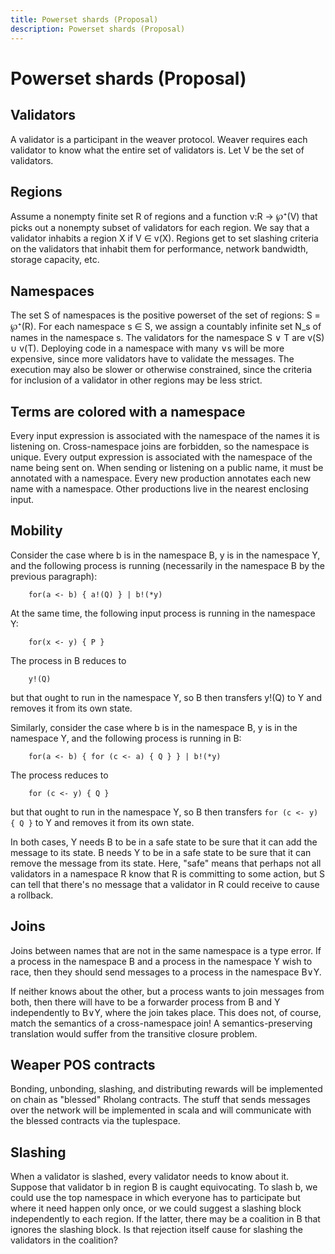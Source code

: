 ```yaml
---
title: Powerset shards (Proposal)
description: Powerset shards (Proposal)
---
```


# Powerset shards (Proposal)

## Validators

A validator is a participant in the weaver protocol. Weaver requires each validator to know what the entire set of validators is. Let V be the set of validators.

## Regions

Assume a nonempty finite set R of regions and a function v:R → ℘⁺(V) that picks out a nonempty subset of validators for each region. We say that a validator inhabits a region X if V ∈ v(X). Regions get to set slashing criteria on the validators that inhabit them for performance, network bandwidth, storage capacity, etc.

## Namespaces

The set S of namespaces is the positive powerset of the set of regions: S = ℘⁺(R). For each namespace s ∈ S, we assign a countably infinite set N_s of names in the namespace s. The validators for the namespace S ∨ T are v(S) ∪ v(T). Deploying code in a namespace with many ∨s will be more expensive, since more validators have to validate the messages. The execution may also be slower or otherwise constrained, since the criteria for inclusion of a validator in other regions may be less strict.

## Terms are colored with a namespace

Every input expression is associated with the namespace of the names it is listening on. Cross-namespace joins are forbidden, so the namespace is unique. Every output expression is associated with the namespace of the name being sent on. When sending or listening on a public name, it must be annotated with a namespace. Every new production annotates each new name with a namespace. Other productions live in the nearest enclosing input.

## Mobility

Consider the case where b is in the namespace B, y is in the namespace Y, and the following process is running (necessarily in the namespace B by the previous paragraph):

```
    for(a <- b) { a!(Q) } | b!(*y)
```

At the same time, the following input process is running in the namespace Y:

```
    for(x <- y) { P }
```

The process in B reduces to

```
    y!(Q)
```

but that ought to run in the namespace Y, so B then transfers y!(Q) to Y and removes it from its own state.

Similarly, consider the case where b is in the namespace B, y is in the namespace Y, and the following process is running in B:

```
    for(a <- b) { for (c <- a) { Q } } | b!(*y)
```

The process reduces to

```
    for (c <- y) { Q }
```

but that ought to run in the namespace Y, so B then transfers `for (c <- y) { Q }` to Y and removes it from its own state.

In both cases, Y needs B to be in a safe state to be sure that it can add the message to its state. B needs Y to be in a safe state to be sure that it can remove the message from its state. Here, "safe" means that perhaps not all validators in a namespace R know that R is committing to some action, but S can tell that there's no message that a validator in R could receive to cause a rollback.

## Joins

Joins between names that are not in the same namespace is a type error. If a process in the namespace B and a process in the namespace Y wish to race, then they should send messages to a process in the namespace B∨Y.

If neither knows about the other, but a process wants to join messages from both, then there will have to be a forwarder process from B and Y independently to B∨Y, where the join takes place. This does not, of course, match the semantics of a cross-namespace join! A semantics-preserving translation would suffer from the transitive closure problem.

## Weaper POS contracts

Bonding, unbonding, slashing, and distributing rewards will be implemented on chain as "blessed" Rholang contracts. The stuff that sends messages over the network will be implemented in scala and will communicate with the blessed contracts via the tuplespace.

## Slashing

When a validator is slashed, every validator needs to know about it. Suppose that validator b in region B is caught equivocating. To slash b, we could use the top namespace in which everyone has to participate but where it need happen only once, or we could suggest a slashing block independently to each region. If the latter, there may be a coalition in B that ignores the slashing block. Is that rejection itself cause for slashing the validators in the coalition?
